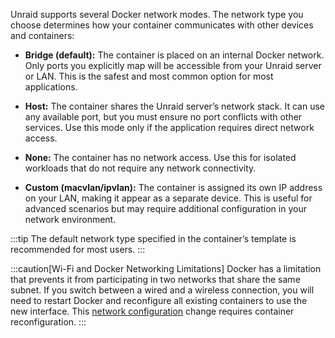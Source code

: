 Unraid supports several Docker network modes. The network type you choose determines how your container communicates with other devices and containers:

- **Bridge (default):** The container is placed on an internal Docker network. Only ports you explicitly map will be accessible from your Unraid server or LAN. This is the safest and most common option for most applications.

- **Host:** The container shares the Unraid server’s network stack. It can use any available port, but you must ensure no port conflicts with other services. Use this mode only if the application requires direct network access.

- **None:** The container has no network access. Use this for isolated workloads that do not require any network connectivity.

- **Custom (macvlan/ipvlan):** The container is assigned its own IP address on your LAN, making it appear as a separate device. This is useful for advanced scenarios but may require additional configuration in your network environment.

:::tip
The default network type specified in the container’s template is recommended for most users.
:::

:::caution[Wi-Fi and Docker Networking Limitations]
Docker has a limitation that prevents it from participating in two networks that share the same subnet. If you switch between a wired and a wireless connection, you will need to restart Docker and reconfigure all existing containers to use the new interface. This [network configuration](/unraid-os/system-administration/secure-your-server/securing-your-connection) change requires container reconfiguration.
:::
